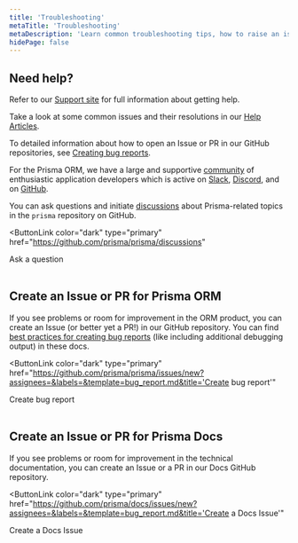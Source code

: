 ```yaml
---
title: 'Troubleshooting'
metaTitle: 'Troubleshooting'
metaDescription: 'Learn common troubleshooting tips, how to raise an issue or open a PR. '
hidePage: false
---
```


## Need help?

Refer to our [Support site](/guides/other/troubleshooting-orm) for full information about getting help.

Take a look at some common issues and their resolutions in our [Help Articles](/guides/other/troubleshooting-orm/help-articles).

To detailed information about how to open an Issue or PR in our GitHub repositories, see [Creating bug reports](/guides/other/troubleshooting-orm/creating-bug-reports).

For the Prisma ORM, we have a large and supportive [community](https://www.prisma.io/community) of enthusiastic application developers which is active on [Slack](https://slack.prisma.io), [Discord](https://discord.gg/KQyTW2H5ca), and on [GitHub](https://github.com/prisma/prisma).

You can ask questions and initiate [discussions](https://github.com/prisma/prisma/discussions/) about Prisma-related topics in the `prisma` repository on GitHub.

<ButtonLink
  color="dark"
  type="primary"
  href="https://github.com/prisma/prisma/discussions"
>
  Ask a question
</ButtonLink>
<br />
<br />

## Create an Issue or PR for Prisma ORM

If you see problems or room for improvement in the ORM product, you can create an Issue (or better yet a PR!) in our GitHub repository. You can find [best practices for creating bug reports](creating-bug-reports) (like including additional debugging output) in these docs.

<ButtonLink
  color="dark"
  type="primary"
  href="https://github.com/prisma/prisma/issues/new?assignees=&labels=&template=bug_report.md&title='Create bug report'"
>
  Create bug report
</ButtonLink>
<br />
<br />

## Create an Issue or PR for Prisma Docs

If you see problems or room for improvement in the technical documentation, you can create an Issue or a PR in our Docs GitHub repository.

<ButtonLink
  color="dark"
  type="primary"
  href="https://github.com/prisma/docs/issues/new?assignees=&labels=&template=bug_report.md&title='Create a Docs Issue'"
>
  Create a Docs Issue
</ButtonLink>
<br />
<br />
